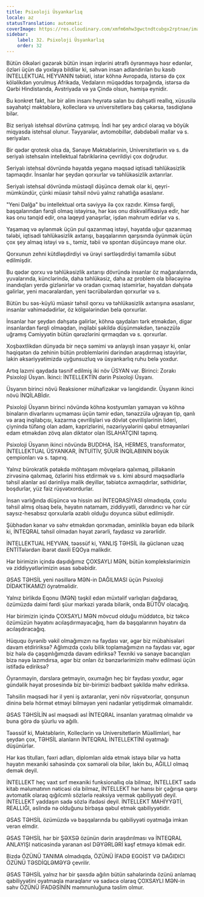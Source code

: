 ```yaml
---
title: Psixoloji Üsyankarlıq
locale: az
statusTranslation: automatic
coverImage: https://res.cloudinary.com/xmfm6mhw3gwctndtcubgx2rptnae/image/upload/v1740337243/small_cover_educacion_fundamental_a051170f1c.webp
sidebar:
    label: 32. Psixoloji Üsyankarlıq
    order: 32
---
```

Bütün ölkələri gəzərək bütün insan irqlərini ətraflı öyrənməyə həsr edənlər, özləri üçün də yoxlaya bildilər ki, səhvən insan adlandırılan bu kasıb İNTELLEKTUAL HEYVANIN təbiəti, istər köhnə Avropada, istərsə də çox köləlikdən yorulmuş Afrikada, Vedaların müqəddəs torpağında, istərsə də Qərbi Hindistanda, Avstriyada və ya Çində olsun, həmişə eynidir.

Bu konkret fakt, hər bir alim insanı heyrətə salan bu dəhşətli reallıq, xüsusilə səyahətçi məktəblərə, kolleclərə və universitetlərə baş çəkərsə, təsdiqlənə bilər.

Biz seriyalı istehsal dövrünə çatmışıq. İndi hər şey ardıcıl olaraq və böyük miqyasda istehsal olunur. Təyyarələr, avtomobillər, dəbdəbəli mallar və s. seriyaları.

Bir qədər qrotesk olsa da, Sənaye Məktəblərinin, Universitetlərin və s. də seriyalı istehsalın intellektual fabriklərinə çevrildiyi çox doğrudur.

Seriyalı istehsal dövründə həyatda yeganə məqsəd iqtisadi təhlükəsizlik tapmaqdır. İnsanlar hər şeydən qorxurlar və təhlükəsizlik axtarırlar.

Seriyalı istehsal dövründə müstəqil düşüncə demək olar ki, qeyri-mümkündür, çünki müasir təhsil növü yalnız rahatlığa əsaslanır.

"Yeni Dalğa" bu intellektual orta səviyyə ilə çox razıdır. Kimsə fərqli, başqalarından fərqli olmaq istəyirsə, hər kəs onu diskvalifikasiya edir, hər kəs onu tənqid edir, ona laqeyd yanaşırlar, işdən məhrum edirlər və s.

Yaşamaq və əylənmək üçün pul qazanmaq istəyi, həyatda uğur qazanmaq tələbi, iqtisadi təhlükəsizlik axtarışı, başqalarının qarşısında öyünmək üçün çox şey almaq istəyi və s., təmiz, təbii və spontan düşüncəyə mane olur.

Qorxunun zehni kütdləşdirdiyi və ürəyi sərtləşdirdiyi tamamilə sübut edilmişdir.

Bu qədər qorxu və təhlükəsizlik axtarışı dövründə insanlar öz mağaralarında, yuvalarında, künclərində, daha təhlükəsiz, daha az problem ola biləcəyinə inandıqları yerdə gizlənirlər və oradan çıxmaq istəmirlər, həyatdan dəhşətə gəlirlər, yeni macəralardan, yeni təcrübələrdən qorxurlar və s.

Bütün bu səs-küylü müasir təhsil qorxu və təhlükəsizlik axtarışına əsaslanır, insanlar vahimədədirlər, öz kölgələrindən belə qorxurlar.

İnsanlar hər şeydən dəhşətə gəlirlər, köhnə qaydaları tərk etməkdən, digər insanlardan fərqli olmaqdan, inqilabi şəkildə düşünməkdən, tənəzzülə uğramış Cəmiyyətin bütün qərəzlərini qırmaqdan və s. qorxurlar.

Xoşbəxtlikdən dünyada bir neçə səmimi və anlayışlı insan yaşayır ki, onlar həqiqətən də zehinin bütün problemlərini dərindən araşdırmaq istəyirlər, lakin əksəriyyətimizdə uyğunsuzluq və üsyankarlıq ruhu belə yoxdur.

Artıq lazımi qaydada təsnif edilmiş iki növ ÜSYAN var. Birinci: Zorakı Psixoloji Üsyan. İkinci: İNTELLEKTİN dərin Psixoloji Üsyanı.

Üsyanın birinci növü Reaksioner mühafizəkar və ləngidəndir. Üsyanın ikinci növü İNQİLABİdir.

Psixoloji Üsyanın birinci növündə köhnə kostyumları yamayan və köhnə binaların divarlarını uçmaması üçün təmir edən, tənəzzülə uğrayan tip, qanlı və araq inqilabçısı, kazarma çevrilişləri və dövlət çevrilişlərinin lideri, çiynində tüfəng olan adam, kaprizlərini, nəzəriyyələrini qəbul etməyənləri edam etməkdən zövq alan diktator olan İSLAHATÇINI tapırıq.

Psixoloji Üsyanın ikinci növündə BUDDHA, İSA, HERMES, transformator, İNTELLEKTUAL ÜSYANKAR, İNTUİTİV, ŞÜUR İNQİLABININ böyük çempionları və s. tapırıq.

Yalnız bürokratik pətəkdə möhtəşəm mövqelərə qalxmaq, pilləkənin zirvəsinə qalxmaq, özlərini hiss etdirmək və s. kimi absurd məqsədlərlə təhsil alanlar əsl dərinliyə malik deyillər, təbiətcə axmaqdırlar, səthidirlər, boşdurlar, yüz faiz rüşvətxordurlar.

İnsan varlığında düşüncə və hissin əsl İNTEQRASİYASI olmadıqda, çoxlu təhsil almış olsaq belə, həyatın natamam, ziddiyyətli, darıxdırıcı və hər cür saysız-hesabsız qorxularla əzablı olduğu doyunca sübut edilmişdir.

Şübhədən kənar və səhv etməkdən qorxmadan, əminliklə bəyan edə bilərik ki, İNTEQRAL təhsil olmadan həyat zərərli, faydasız və zərərlidir.

İNTELLEKTUAL HEYVAN, təəssüf ki, YANLIŞ TƏHSİL ilə güclənən uzaq ENTİTələrdən ibarət daxili EQOya malikdir.

Hər birimizin içində daşıdığımız ÇOXSAYLI MƏN, bütün komplekslərimizin və ziddiyyətlərimizin əsas səbəbidir.

ƏSAS TƏHSİL yeni nəsillərə MƏN-in DAĞILMASI üçün Psixoloji DİDAKTİKAMIZI öyrətməlidir.

Yalnız birlikdə Eqonu (MƏN) təşkil edən müxtəlif varlıqları dağıdaraq, özümüzdə daimi fərdi şüur mərkəzi yarada bilərik, onda BÜTÖV olacağıq.

Hər birimizin içində ÇOXSAYLI MƏN mövcud olduğu müddətcə, biz təkcə özümüzün həyatını acılaşdırmayacağıq, həm də başqalarının həyatını da acılaşdıracağıq.

Hüququ öyrənib vəkil olmağımızın nə faydası var, əgər biz mübahisələri davam etdiririksə? Ağlımızda çoxlu bilik toplamağımızın nə faydası var, əgər biz hələ də çaşqınlığımızda davam ediriksə? Texniki və sənaye bacarıqları bizə nəyə lazımdırsa, əgər biz onları öz bənzərlərimizin məhv edilməsi üçün istifadə ediriksə?

Öyrənməyin, dərslərə getməyin, oxumağın heç bir faydası yoxdur, əgər gündəlik həyat prosesində biz bir-birimizi bədbəxt şəkildə məhv ediriksə.

Təhsilin məqsədi hər il yeni iş axtaranlar, yeni növ rüşvətxorlar, qonşunun dininə belə hörmət etməyi bilməyən yeni nadanlar yetişdirmək olmamalıdır.

ƏSAS TƏHSİLİN əsl məqsədi əsl İNTEQRAL insanları yaratmaq olmalıdır və buna görə də şüurlu və ağıllı.

Təəssüf ki, Məktəblərin, Kolleclərin və Universitetlərin Müəllimləri, hər şeydən çox, TƏHSİL alanların İNTEQRAL İNTELLEKTİNİ oyatmağı düşünürlər.

Hər kəs titulları, fəxri adları, diplomları əldə etmək istəyə bilər və hətta həyatın mexaniki sahəsində çox səmərəli ola bilər, lakin bu, AĞILLI olmaq demək deyil.

İNTELLEKT heç vaxt sırf mexaniki funksionallıq ola bilməz, İNTELLEKT sadə kitab məlumatının nəticəsi ola bilməz, İNTELLEKT hər hansı bir çağırışa qarşı avtomatik olaraq qığılcımlı sözlərlə reaksiya vermək qabiliyyəti deyil. İNTELLEKT yaddaşın sadə sözlə ifadəsi deyil. İNTELLEKT MAHİYYƏTİ, REALLIĞI, əslində nə olduğunu birbaşa qəbul etmək qabiliyyətidir.

ƏSAS TƏHSİL özümüzdə və başqalarında bu qabiliyyəti oyatmağa imkan verən elmdir.

ƏSAS TƏHSİL hər bir ŞƏXSƏ özünün dərin araşdırılması və İNTEQRAL ANLAYIŞI nəticəsində yaranan əsl DƏYƏRLƏRİ kəşf etməyə kömək edir.

Bizdə ÖZÜNÜ TANIMA olmadıqda, ÖZÜNÜ İFADƏ EGOİST VƏ DAĞIDICI ÖZÜNÜ TƏSDİQLƏMƏYƏ çevrilir.

ƏSAS TƏHSİL yalnız hər bir şəxsdə ağılın bütün sahələrində özünü anlamaq qabiliyyətini oyatmaqla maraqlanır və sadəcə olaraq ÇOXSAYLI MƏN-in səhv ÖZÜNÜ İFADƏSİNİN məmnunluğuna təslim olmur.


